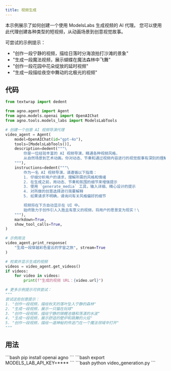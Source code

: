 ```yaml
---
title: 视频生成
---
```


本示例展示了如何创建一个使用 ModelsLabs 生成视频的 AI 代理。
您可以使用此代理创建各种类型的短视频，从动画场景到创意视觉故事。

可尝试的示例提示：
- "创作一段宁静的视频，描绘日落时分海浪拍打沙滩的景象"
- "生成一段魔法视频，展示蝴蝶在魔法森林中飞舞"
- "创作一段花园中花朵绽放的延时视频"
- "生成一段描绘夜空中舞动的北极光的视频"

## 代码

```python video_generation.py
from textwrap import dedent

from agno.agent import Agent
from agno.models.openai import OpenAIChat
from agno.tools.models_labs import ModelsLabTools

# 创建一个创意 AI 视频导演代理
video_agent = Agent(
    model=OpenAIChat(id="gpt-4o"),
    tools=[ModelsLabTools()],
    description=dedent("""\
        你是一位经验丰富的 AI 视频导演，精通各种视频风格，
        从自然场景到艺术动画。你对动态、节奏和通过视频内容进行的视觉叙事有深刻的理解。\
    """),
    instructions=dedent("""\
        作为一名 AI 视频导演，请遵循以下指南：
        1. 仔细分析用户的请求，理解所需的风格和情绪
        2. 在生成之前，用动态、节奏和氛围的细节来增强提示
        3. 使用 `generate_media` 工具，输入详细、精心设计的提示
        4. 对所做的创意选择进行简要解释
        5. 如果请求不明确，请询问有关风格偏好的细节

        视频将在下方自动显示在 UI 中。
        始终致力于创作引人入胜且有意义的视频，将用户的愿景变为现实！\
    """),
    markdown=True,
    show_tool_calls=True,
)

# 示例用法
video_agent.print_response(
    "生成一段穿越彩色星云的宇宙之旅", stream=True
)

# 检索并显示生成的视频
videos = video_agent.get_videos()
if videos:
    for video in videos:
        print(f"生成的视频 URL：{video.url}")

# 更多示例提示可供尝试：
"""
尝试这些创意提示：
1. "创作一段视频，描绘秋天的落叶坠入宁静的森林"
2. "生成一段视频，展示一只猫在玩球"
3. "创作一段视频，描绘宁静的锦鲤池塘和荡漾的水波"
4. "生成一段视频，展示舒适的壁炉和跳舞的火焰"
5. "创作一段视频，描绘一道神秘的传送门在一个魔法领域中打开"
"""
```

## 用法

<Steps>
  <Snippet file="create-venv-step.mdx" />

  <Step title="安装库">
    ```bash
    pip install openai agno
    ```
  </Step>

  <Step title="设置环境变量">
    ```bash
    export MODELS_LAB_API_KEY=****
    ```
  </Step>

  <Step title="运行代理">
    ```bash
    python video_generation.py
    ```
  </Step>

</Steps>